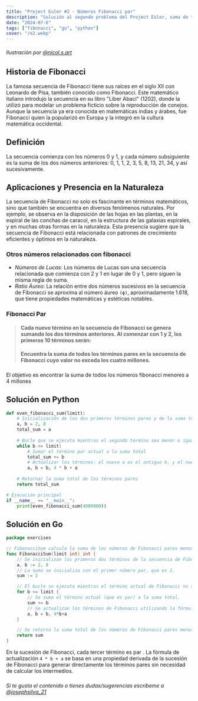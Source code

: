 ```yaml
---
title: "Project Euler #2 - Números Fibonacci par"
description: "Solución al segundo problema del Project Euler, suma de todos los términos pares en la secuencia de Fibonacci, implementado en Go y Python."
date: "2024-07-6"
tags: ["fibonacci", "go", "python"]
cover: "/e2.webp"
---
```


###### Ilustración por [@nicol.s.art](https://www.instagram.com/nicol.s.art/)

## Historia de Fibonacci

La famosa secuencia de Fibonacci tiene sus raíces en el siglo XII con Leonardo de Pisa, también conocido como Fibonacci. Este matemático italiano introdujo la secuencia en su libro "Liber Abaci" (1202), donde la utilizó para modelar un problema ficticio sobre la reproducción de conejos. Aunque la secuencia ya era conocida en matemáticas indias y árabes, fue Fibonacci quien la popularizó en Europa y la integró en la cultura matemática occidental.

## Definición 

La secuencia comienza con los números 0 y 1, y cada número subsiguiente es la suma de los dos números anteriores: 0, 1, 1, 2, 3, 5, 8, 13, 21, 34, y así sucesivamente. 

<Latex formula='F(0) = 0'/>
<Latex formula='F(1) = 1'/>
<Latex formula='F(n) = F(n-1) + F(n-2)'/>

## Aplicaciones y Presencia en la Naturaleza

La secuencia de Fibonacci no solo es fascinante en términos matemáticos, sino que también se encuentra en diversos fenómenos naturales. Por ejemplo, se observa en la disposición de las hojas en las plantas, en la espiral de las conchas de caracol, en la estructura de las galaxias espirales, y en muchas otras formas en la naturaleza. Esta presencia sugiere que la secuencia de Fibonacci está relacionada con patrones de crecimiento eficientes y óptimos en la naturaleza.

### Otros números relacionados con fibonacci

- *Números de Lucas*: Los números de Lucas son una secuencia relacionada que comienza con 2 y 1 en lugar de 0 y 1, pero siguen la misma regla de suma.
- *Ratio Áureo*: La relación entre dos números sucesivos en la secuencia de Fibonacci se aproxima al número áureo `(ϕ)`, aproximadamente 1.618, que tiene propiedades matemáticas y estéticas notables.

### Fibonacci Par

> #### Cada nuevo término en la secuencia de Fibonacci se genera sumando los dos términos anteriores.  Al comenzar con 1 y 2, los primeros 10 términos serán: 
> #### <Latex formula='1,2,3,5,8,13,21,34,55,89… '/>
> #### Encuentra la suma de todos los términos pares en la secuencia de Fibonacci cuyo valor no exceda los cuatro millones.

### 


<Notation type="underline"> El objetivo es encontrar la suma de todos los números fibonacci menores a 4 millones </Notation>

## Solución en Python

```python
def even_fibonacci_sum(limit):
    # Inicialización de los dos primeros términos pares y de la suma total
    a, b = 2, 8
    total_sum = a
    
    # Bucle que se ejecuta mientras el segundo término sea menor o igual al límite
    while b <= limit:
        # Sumar el término par actual a la suma total
        total_sum += b
        # Actualizar los términos: el nuevo a es el antiguo b, y el nuevo b se calcula como 4 * b + a
        a, b = b, 4 * b + a
    
    # Retornar la suma total de los términos pares
    return total_sum

# Ejecución principal
if __name__ == "__main__":
    print(even_fibonacci_sum(4000000))
```
## Solución en Go

```go
package exercises

// FibonacciSum calcula la suma de los números de Fibonacci pares menores o iguales a un límite dado.
func FibonacciSum(limit int) int {
	// Se inicializan los primeros dos términos de la secuencia de Fibonacci modificada.
	a, b := 2, 8
	// La suma se inicializa con el primer número par, que es 2.
	sum := 2

	// El bucle se ejecuta mientras el término actual de Fibonacci no supere el límite.
	for b <= limit {
		// Se suma el término actual (que es par) a la suma total.
		sum += b
		// Se actualizan los términos de Fibonacci utilizando la fórmula para números pares.
		a, b = b, 4*b+a
	}

	// Se retorna la suma total de los números de Fibonacci pares menores o iguales al límite.
	return sum
}
```

En la sucesión de Fibonacci, <Notation type="circle"> cada tercer término es par </Notation>. La fórmula de actualización `4 * b + a`  se basa en una propiedad derivada de la sucesión de Fibonacci para generar directamente los términos pares sin necesidad de calcular los intermedios.

###
###
###
###

###### Si te gusta el contenido o tienes dudas/sugerencias escríbeme a [@josephsilva_21](https://www.instagram.com/josephsilva_21/)
